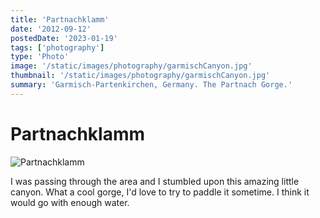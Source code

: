 ```yaml
---
title: 'Partnachklamm'
date: '2012-09-12'
postedDate: '2023-01-19'
tags: ['photography']
type: 'Photo'
image: '/static/images/photography/garmischCanyon.jpg'
thumbnail: '/static/images/photography/garmischCanyon.jpg'
summary: 'Garmisch-Partenkirchen, Germany. The Partnach Gorge.'
---
```


# Partnachklamm

![Partnachklamm](/static/images/photography/garmischCanyon.jpg)

I was passing through the area and I stumbled upon this amazing little canyon. What a cool gorge, I'd love to try to paddle it sometime. I think it would go with enough water.
